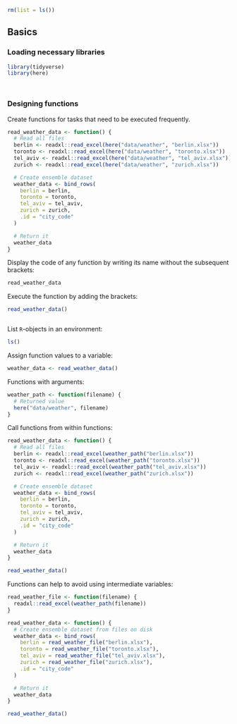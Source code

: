 ```r
rm(list = ls())
```


## Basics

### Loading necessary libraries

<!-- Setup 31-function.R -->
```r
library(tidyverse)
library(here)
```


<!-- Important! Please reset the R session before running this script. -->
```r

```


<!-- (In RStudio: Session/Restart R) -->
```r

```

### Designing functions

Create functions for tasks that need to be executed frequently.

<!-- Declare a function to hide implementation details -->
```r
read_weather_data <- function() {
  # Read all files
  berlin <- readxl::read_excel(here("data/weather", "berlin.xlsx"))
  toronto <- readxl::read_excel(here("data/weather", "toronto.xlsx"))
  tel_aviv <- readxl::read_excel(here("data/weather", "tel_aviv.xlsx"))
  zurich <- readxl::read_excel(here("data/weather", "zurich.xlsx"))

  # Create ensemble dataset
  weather_data <- bind_rows(
    berlin = berlin,
    toronto = toronto,
    tel_aviv = tel_aviv,
    zurich = zurich,
    .id = "city_code"
  )

  # Return it
  weather_data
}
```

Display the code of any function by writing its name without the subsequent brackets:

<!-- Functions are first-class objects -->
```r
read_weather_data
```

Execute the function by adding the brackets:

<!-- Execute like functions exported from packages -->
```r
read_weather_data()
```


<!-- Variables are local, execution doesn't change global variables. -->
```r

```

List `R`-objects in an environment:

<!-- (The effect is only seen when starting R in a fresh session.) -->
```r
ls()
```

Assign function values to a variable:

<!-- Assign result to use in further operations -->
```r
weather_data <- read_weather_data()
```

Functions with arguments:

<!-- Functions can have arguments -->
```r
weather_path <- function(filename) {
  # Returned value
  here("data/weather", filename)
}
```

Call functions from within functions:

<!-- Functions can be called by other functions -->
```r
read_weather_data <- function() {
  # Read all files
  berlin <- readxl::read_excel(weather_path("berlin.xlsx"))
  toronto <- readxl::read_excel(weather_path("toronto.xlsx"))
  tel_aviv <- readxl::read_excel(weather_path("tel_aviv.xlsx"))
  zurich <- readxl::read_excel(weather_path("zurich.xlsx"))

  # Create ensemble dataset
  weather_data <- bind_rows(
    berlin = berlin,
    toronto = toronto,
    tel_aviv = tel_aviv,
    zurich = zurich,
    .id = "city_code"
  )

  # Return it
  weather_data
}
```


<!-- Still need to run a function -->
```r
read_weather_data()
```

Functions can help to avoid using intermediate variables:

<!-- Functions can help eliminate intermediate variables -->
```r
read_weather_file <- function(filename) {
  readxl::read_excel(weather_path(filename))
}

read_weather_data <- function() {
  # Create ensemble dataset from files on disk
  weather_data <- bind_rows(
    berlin = read_weather_file("berlin.xlsx"),
    toronto = read_weather_file("toronto.xlsx"),
    tel_aviv = read_weather_file("tel_aviv.xlsx"),
    zurich = read_weather_file("zurich.xlsx"),
    .id = "city_code"
  )

  # Return it
  weather_data
}

read_weather_data()
```
